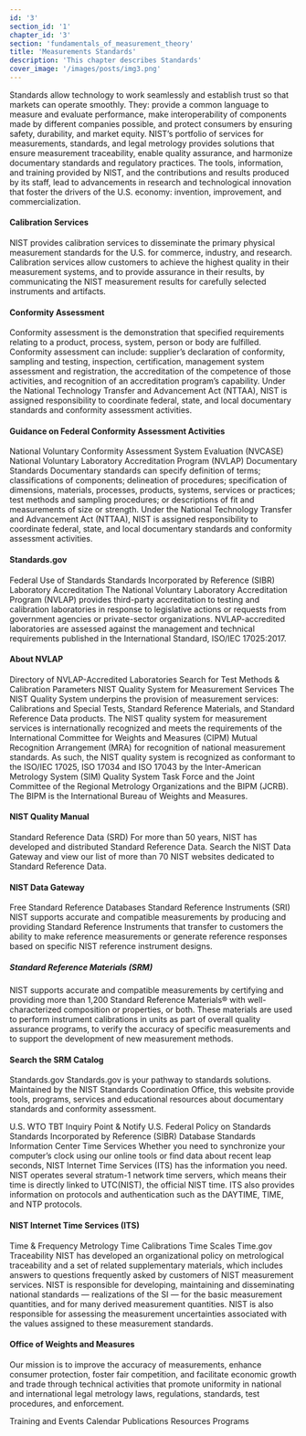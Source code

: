 ```yaml
---
id: '3'
section_id: '1'
chapter_id: '3'
section: 'fundamentals_of_measurement_theory'
title: 'Measurements Standards'
description: 'This chapter describes Standards'
cover_image: '/images/posts/img3.png'
---
```



Standards allow technology to work seamlessly and establish trust so that markets can operate smoothly. They:
provide a common language to measure and evaluate performance,
make interoperability of components made by different companies possible, and
protect consumers by ensuring safety, durability, and market equity.
NIST’s portfolio of services for measurements, standards, and legal metrology provides solutions that ensure measurement traceability, enable quality assurance, and harmonize documentary standards and regulatory practices. The tools, information, and training provided by NIST, and the contributions and results produced by its staff, lead to advancements in research and technological innovation that foster the drivers of the U.S. economy: invention, improvement, and commercialization.

#### Calibration Services
NIST provides calibration services to disseminate the primary physical measurement standards for the U.S. for commerce, industry, and research. Calibration services allow customers to achieve the highest quality in their measurement systems, and to provide assurance in their results, by communicating the NIST measurement results for carefully selected instruments and artifacts.

#### Conformity Assessment
Conformity assessment is the demonstration that specified requirements relating to a product, process, system, person or body are fulfilled. Conformity assessment can include: supplier’s declaration of conformity, sampling and testing, inspection, certification, management system assessment and registration, the accreditation of the competence of those activities, and recognition of an accreditation program’s capability. Under the National Technology Transfer and Advancement Act (NTTAA), NIST is assigned responsibility to coordinate federal, state, and local documentary standards and conformity assessment activities.

#### Guidance on Federal Conformity Assessment Activities
National Voluntary Conformity Assessment System Evaluation (NVCASE)
National Voluntary Laboratory Accreditation Program (NVLAP)
Documentary Standards
Documentary standards can specify definition of terms; classifications of components; delineation of procedures; specification of dimensions, materials, processes, products, systems, services or practices; test methods and sampling procedures; or descriptions of fit and measurements of size or strength. Under the National Technology Transfer and Advancement Act (NTTAA), NIST is assigned responsibility to coordinate federal, state, and local documentary standards and conformity assessment activities.

#### Standards.gov
Federal Use of Standards
Standards Incorporated by Reference (SIBR)
Laboratory Accreditation
The National Voluntary Laboratory Accreditation Program (NVLAP) provides third-party accreditation to testing and calibration laboratories in response to legislative actions or requests from government agencies or private-sector organizations. NVLAP-accredited laboratories are assessed against the management and technical requirements published in the International Standard, ISO/IEC 17025:2017.

#### About NVLAP
Directory of NVLAP-Accredited Laboratories
Search for Test Methods & Calibration Parameters
NIST Quality System for Measurement Services
The NIST Quality System underpins the provision of measurement services: Calibrations and Special Tests, Standard Reference Materials, and Standard Reference Data products. The NIST quality system for measurement services is internationally recognized and meets the requirements of the International Committee for Weights and Measures (CIPM) Mutual Recognition Arrangement (MRA) for recognition of national measurement standards. As such, the NIST quality system is recognized as conformant to the ISO/IEC 17025, ISO 17034 and ISO 17043 by the Inter-American Metrology System (SIM) Quality System Task Force and the Joint Committee of the Regional Metrology Organizations and the BIPM (JCRB). The BIPM is the International Bureau of Weights and Measures.

#### NIST Quality Manual
Standard Reference Data (SRD)
For more than 50 years, NIST has developed and distributed Standard Reference Data. Search the NIST Data Gateway and view our list of more than 70 NIST websites dedicated to Standard Reference Data.

#### NIST Data Gateway
Free Standard Reference Databases
Standard Reference Instruments (SRI)
NIST supports accurate and compatible measurements by producing and providing Standard Reference Instruments that transfer to customers the ability to make reference measurements or generate reference responses based on specific NIST reference instrument designs.

##### Standard Reference Materials (SRM)
NIST supports accurate and compatible measurements by certifying and providing more than 1,200 Standard Reference Materials® with well-characterized composition or properties, or both. These materials are used to perform instrument calibrations in units as part of overall quality assurance programs, to verify the accuracy of specific measurements and to support the development of new measurement methods.

#### Search the SRM Catalog
Standards.gov
Standards.gov is your pathway to standards solutions. Maintained by the NIST Standards Coordination Office, this website provide tools, programs, services and educational resources about documentary standards and conformity assessment. 

U.S. WTO TBT Inquiry Point & Notify U.S.
Federal Policy on Standards
Standards Incorporated by Reference (SIBR) Database
Standards Information Center
Time Services
Whether you need to synchronize your computer’s clock using our online tools or find data about recent leap seconds, NIST Internet Time Services (ITS) has the information you need. NIST operates several stratum-1 network time servers, which means their time is directly linked to UTC(NIST), the official NIST time. ITS also provides information on protocols and authentication such as the DAYTIME, TIME, and NTP protocols.

#### NIST Internet Time Services (ITS)
Time & Frequency Metrology
Time Calibrations
Time Scales
Time.gov
Traceability
NIST has developed an organizational policy on metrological traceability and a set of related supplementary materials, which includes answers to questions frequently asked by customers of NIST measurement services. NIST is responsible for developing, maintaining and disseminating national standards — realizations of the SI — for the basic measurement quantities, and for many derived measurement quantities. NIST is also responsible for assessing the measurement uncertainties associated with the values assigned to these measurement standards.

#### Office of Weights and Measures
Our mission is to improve the accuracy of measurements, enhance consumer protection, foster fair competition, and facilitate economic growth and trade through technical activities that promote uniformity in national and international legal metrology laws, regulations, standards, test procedures, and enforcement.

Training and Events Calendar
Publications
Resources
Programs